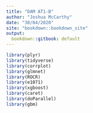 ```yaml
---
title: "DAM AT1-B"
author: "Joshua McCarthy"
date: "30/04/2020"
site: "bookdown::bookdown_site"
output:
  bookdown::gitbook: default
---
```


```r
library(plyr)
library(tidyverse)
library(corrplot)
library(glmnet)
library(ROCR)
library(e1071)
library(xgboost)
library(caret)
library(doParallel)
library(gbm)
```

